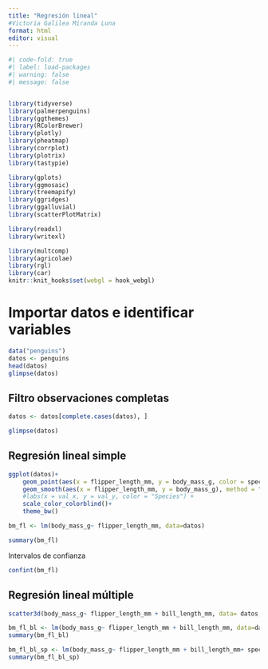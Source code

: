 ---
title: "Regresión lineal"
#Victoria Galilea Miranda Luna
format: html
editor: visual
---

```{r}
#| code-fold: true
#| label: load-packages
#| warning: false
#| message: false


library(tidyverse)
library(palmerpenguins)
library(ggthemes)
library(RColorBrewer)
library(plotly)
library(pheatmap)
library(corrplot)
library(plotrix)
library(tastypie)

library(gplots)
library(ggmosaic)
library(treemapify)
library(ggridges)
library(ggalluvial)
library(scatterPlotMatrix)

library(readxl)
library(writexl)

library(multcomp)
library(agricolae)
library(rgl)
library(car)
knitr::knit_hooks$set(webgl = hook_webgl)
```

# Importar datos e identificar variables

```{r}
data("penguins")
datos <- penguins
head(datos)
glimpse(datos)
```

## Filtro observaciones completas

```{r}
datos <- datos[complete.cases(datos), ]

glimpse(datos)
```

## Regresión lineal simple

```{r}
ggplot(datos)+
    geom_point(aes(x = flipper_length_mm, y = body_mass_g, color = species)) +
    geom_smooth(aes(x = flipper_length_mm, y = body_mass_g), method = "lm") +
    #labs(x = val_x, y = val_y, color = "Species") +
    scale_color_colorblind()+
    theme_bw()
```

```{r}
bm_fl <- lm(body_mass_g~ flipper_length_mm, data=datos)

summary(bm_fl)
```

Intervalos de confianza

```{r}
confint(bm_fl)
```

## Regresión lineal múltiple

```{r webgl=TRUE}
scatter3d(body_mass_g~ flipper_length_mm + bill_length_mm, data= datos, fit="linear", residuals=TRUE, bg="white", axis.scales=TRUE,  grid=TRUE, ellipsoid=FALSE)
```

```{r}
bm_fl_bl <- lm(body_mass_g~ flipper_length_mm + bill_length_mm, data=datos)
summary(bm_fl_bl)
```

```{r}
bm_fl_bl_sp <- lm(body_mass_g~ flipper_length_mm + bill_length_mm+ species, data=datos)
summary(bm_fl_bl_sp)
```
